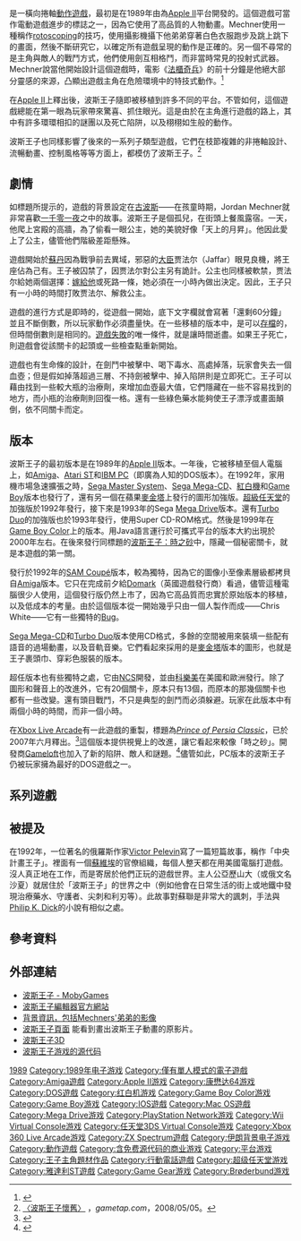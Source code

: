 {{NoteTA
|G1=Games
}}

{{Infobox VG
| title = 波斯王子
| english =Prince of Persia
| image = 
| developer = [[Brøderbund|Brøderbund]]
| publisher = [[Brøderbund|Brøderbund]]
| designer = [[Jordan_Mechner|Jordan Mechner]]
| released = 1989年
| genre = [[動作遊戲|动作]]
| modes = [[单人电子游戏|單人]]
| platforms = [[Apple_II|Apple II]]、[[个人电脑|PC]]、[[Mega_Drive|Mega Drive]]、[[FC游戏机|FC]]等
}}

{{vgname|波斯王子|en=Prince of Persia}}是一橫向捲軸[[動作遊戲|動作遊戲]]，最初是在1989年由{{le|Jordan Mechner}}為[[Apple_II|Apple II]]平台開發的。這個遊戲可當作電動遊戲進步的標誌之一，因為它使用了高品質的人物動畫。Mechner使用一種稱作[[轉描機技術|rotoscoping]]的技巧，使用攝影機攝下他弟弟穿著白色衣服跑步及跳上跳下的畫面，然後不斷研究它，以確定所有遊戲呈現的動作是正確的。另一個不尋常的是主角與敵人的戰鬥方式，他們使用劍互相格鬥，而非當時常見的投射式武器。Mechner說當他開始設計這個遊戲時，電影《[[法櫃奇兵|法櫃奇兵]]》的前十分鐘是他絕大部分靈感的來源，凸顯出遊戲主角在危險環境中的特技式動作。<ref>{{Cite web |url=http://www.gamasutra.com/features/20041224/rouse_02.shtml |title=在Gamasutra與Jordan Mechner的訪談 |access-date=2008-09-30 |archive-date=2009-02-27 |archive-url=https://web.archive.org/web/20090227153623/http://www.gamasutra.com/features/20041224/rouse_02.shtml |dead-url=no }}</ref>

在[[Apple_II|Apple II]]上釋出後，波斯王子隨即被移植到許多不同的平台。不管如何，這個遊戲總能在第一眼為玩家帶來驚喜、抓住眼光。這是由於在主角進行遊戲的路上，其中有許多環環相扣的謎團以及死亡陷阱，以及栩栩如生般的動作。

波斯王子也同樣影響了後來的一系列子類型遊戲，它們在枝節複雜的非捲軸設計、流暢動畫、控制風格等等方面上，都模仿了波斯王子。<ref>[http://www.gametap.com/articles/gamefeatures/prince_of_persia_retrospective-05052008 〈波斯王子懷舊〉] {{Wayback|url=http://www.gametap.com/articles/gamefeatures/prince_of_persia_retrospective-05052008 |date=20080509013828 }}，''gametap.com''，2008/05/05。</ref>

== 劇情 ==

<!--[[File:Prince_of_Persia_Motion_Capture_Jump.jpg|thumb]]-->

如標題所提示的，遊戲的背景設定在[[古波斯|古波斯]]——在孩童時期，Jordan Mechner就非常喜歡[[一千零一夜|一千零一夜]]之中的故事。波斯王子是個孤兒，在街頭上餐風露宿。一天，他爬上宮殿的高牆，為了偷看一眼公主，她的美貌好像「天上的月昇」。他因此愛上了公主，儘管他們階級差距懸殊。

遊戲開始於[[苏丹_(称谓)|蘇丹]]因為戰爭前去異域，邪惡的[[維齊爾|大臣]]贾法尔（Jaffar）眼見良機，將王座佔為己有。王子被囚禁了，因贾法尔對公主另有詭計。公主也同樣被軟禁，贾法尔給她兩個選擇：[[强迫婚姻|嫁給他]]或死路一條，她必須在一小時內做出決定。因此，王子只有一小時的時間打敗贾法尔、解救公主。

遊戲的進行方式是即時的，從遊戲一開始，底下文字欄就會寫著「還剩60分鐘」並且不斷倒數，所以玩家動作必須盡量快。在一些移植的版本中，是可以[[游戏存档|存檔]]的，但時間倒數則是相同的。[[Game_Over|遊戲失敗]]的唯一條件，就是讓時間逝盡。如果王子死亡，則遊戲會從該關卡的起頭或一些檢查點重新開始。

遊戲也有生命條的設計，在劍鬥中被擊中、喝下毒水、高處掉落，玩家會失去一個血壺；但是假如掉落超過三層、不持劍被擊中、掉入陷阱則是立即死亡。王子可以藉由找到一些較大瓶的治療劑，來增加血壺最大值，它們隱藏在一些不容易找到的地方，而小瓶的治療劑則回復一格。還有一些綠色藥水能夠使王子漂浮或畫面顛倒，依不同關卡而定。

== 版本 ==

波斯王子的最初版本是在1989年的[[Apple_II|Apple II]]版本。一年後，它被移植至個人電腦上，如[[Amiga|Amiga]]、[[Atari_ST|Atari ST]]和[[IBM_PC|IBM PC]]（即廣為人知的DOS版本）。在1992年，家用機市場急速擴張之時，[[Sega_Master_System|Sega Master System]]、[[Sega_Mega-CD|Sega Mega-CD]]、[[紅白機|紅白機]]和[[Game_Boy|Game Boy]]版本也發行了，還有另一個在蘋果[[麥金塔|麥金塔]]上發行的圖形加強版。[[超級任天堂|超級任天堂]]的加強版於1992年發行，接下來是1993年的Sega [[Mega_Drive|Mega Drive]]版本。還有[[Turbo_Duo|Turbo Duo]]的加強版也於1993年發行，使用Super CD-ROM格式。然後是1999年在[[Game_Boy_Color|Game Boy Color]]上的版本。用Java語言運行於可攜式平台的版本大約出現於2000年左右。在後來發行同標題的[[波斯王子：時之砂|波斯王子：時之砂]]中，隱藏一個秘密關卡，就是本遊戲的第一關。

發行於1992年的[[SAM_Coupé|SAM Coupé]]版本，較為獨特，因為它的圖像小至像素層級都拷貝自[[Amiga|Amiga]]版本。它只在完成前夕給[[Domark|Domark]]（英國遊戲發行商）看過，儘管這種電腦很少人使用，這個發行版仍然上市了，因為它高品質而忠實於原始版本的移植，以及低成本的考量。由於這個版本從一開始幾乎只由一個人製作而成——Chris White——它有一些獨特的[[Bug|Bug]]。

[[Sega_Mega-CD|Sega Mega-CD]]和[[Turbo_Duo|Turbo Duo]]版本使用CD格式，多餘的空間被用來裝填一些配有語音的過場動畫，以及音軌音樂。它們看起來採用的是[[麥金塔|麥金塔]]版本的圖形，也就是王子裹頭巾、穿彩色服裝的版本。

超任版本也有些獨特之處，它由[[Nihon_Computer_System|NCS]]開發，並由[[科樂美|科樂美]]在美國和歐洲發行。除了圖形和聲音上的改進外，它有20個關卡，原本只有13個，而原本的那幾個關卡也都有一些改變。還有頭目戰鬥，不只是典型的劍鬥而必須躲避。玩家在此版本中有兩個小時的時間，而非一個小時。

在[[Xbox_Live_Arcade|Xbox Live Arcade]]有一此遊戲的重製，標題為''[[Prince_of_Persia_Classic|Prince of Persia Classic]]''，已於2007年六月釋出。<ref>{{Cite web |url=http://www.eurogamer.net/article.php?article_id=77416 |title=Xbox360 釋出日，Eurogamer.net |access-date=2008-09-30 |archive-date=2008-12-05 |archive-url=https://web.archive.org/web/20081205122713/http://www.eurogamer.net/article.php?article_id=77416 |dead-url=no }}</ref>這個版本提供視覺上的改進，讓它看起來較像「時之砂」。開發商[[Gameloft|Gameloft]]也加入了新的陷阱、敵人和謎題。<ref>{{Cite web |url=http://www.gaming-age.com/cgi-bin/previews/preview.pl?sys=xbox360&game=pop_classic |title=波斯王子重製版預覽 |access-date=2008-09-30 |archive-date=2010-02-06 |archive-url=https://web.archive.org/web/20100206130901/http://gaming-age.com/cgi-bin/previews/preview.pl?sys=xbox360&game=pop_classic |dead-url=yes }}</ref>儘管如此，PC版本的波斯王子仍被玩家擁為最好的DOS遊戲之一。

== 系列遊戲 ==
{{main|波斯王子}}

== 被提及 ==

在1992年，一位著名的俄羅斯作家[[Victor_Pelevin|Victor Pelevin]]寫了一篇短篇故事，稱作「中央計畫王子」。裡面有一個[[蘇維埃|蘇維埃]]的官僚組織，每個人整天都在用美國電腦打遊戲。沒人真正地在工作，而是寄居於他們正玩的遊戲世界。主人公亞歷山大（或俄文名沙夏）就居住於「波斯王子」的世界之中（例如他會在日常生活的街上或地鐵中發現治療藥水、守護者、尖刺和利刃等）。此故事對蘇聯是非常大的諷刺，手法與[[Philip_K._Dick|Philip K. Dick]]的小說有相似之處。

== 參考資料 ==

{{reflist}}

== 外部連結 ==

* [http://www.mobygames.com/game/dos/prince-of-persia 波斯王子 - MobyGames] {{Wayback|url=http://www.mobygames.com/game/dos/prince-of-persia |date=20210117122419 }}
* [http://www.princed.org/ 波斯王子編輯器官方網站] {{Wayback|url=http://www.princed.org/ |date=20110315074439 }}
* [https://web.archive.org/web/20080412121522/http://www.princeofpersia3d.com/html/leg/leg_body_1.html 背景資訊，包括Mechners'弟弟的影像]
* [http://www.tammo80.nl/prince/ 波斯王子頁面] {{Wayback|url=http://www.tammo80.nl/prince/ |date=20210211033318 }} 能看到畫出波斯王子動畫的原影片。
* [http://pc.ign.com/objects/011/011696.html 波斯王子3D] {{Wayback|url=http://pc.ign.com/objects/011/011696.html |date=20111210070121 }}
* [https://github.com/jmechner/Prince-of-Persia-Apple-II 波斯王子游戏的源代码] {{Wayback|url=https://github.com/jmechner/Prince-of-Persia-Apple-II |date=20121230172248 }}

{{波斯王子系列}}

{{DEFAULTSORT:Prince of Persia}}
[[Category:波斯王子系列电子游戏|1989]]
[[Category:1989年电子游戏|Category:1989年电子游戏]]
[[Category:僅有單人模式的電子遊戲|Category:僅有單人模式的電子遊戲]]
[[Category:Amiga遊戲|Category:Amiga遊戲]]
[[Category:Apple_II游戏|Category:Apple II游戏]]
[[Category:康懋达64游戏|Category:康懋达64游戏]]
[[Category:DOS遊戲|Category:DOS遊戲]]
[[Category:红白机游戏|Category:红白机游戏]]
[[Category:Game_Boy_Color游戏|Category:Game Boy Color游戏]]
[[Category:Game_Boy游戏|Category:Game Boy游戏]]
[[Category:IOS遊戲|Category:IOS遊戲]]
[[Category:Mac_OS遊戲|Category:Mac OS遊戲]]
[[Category:Mega_Drive游戏|Category:Mega Drive游戏]]
[[Category:PlayStation_Network游戏|Category:PlayStation Network游戏]]
[[Category:Wii_Virtual_Console游戏|Category:Wii Virtual Console游戏]]
[[Category:任天堂3DS_Virtual_Console游戏|Category:任天堂3DS Virtual Console游戏]]
[[Category:Xbox_360_Live_Arcade游戏|Category:Xbox 360 Live Arcade游戏]]
[[Category:ZX_Spectrum遊戲|Category:ZX Spectrum遊戲]]
[[Category:伊朗背景电子游戏|Category:伊朗背景电子游戏]]
[[Category:動作遊戲|Category:動作遊戲]]
[[Category:含免费源代码的商业游戏|Category:含免费源代码的商业游戏]]
[[Category:平台游戏|Category:平台游戏]]
[[Category:王子主角題材作品|Category:王子主角題材作品]]
[[Category:行動電話遊戲|Category:行動電話遊戲]]
[[Category:超级任天堂游戏|Category:超级任天堂游戏]]
[[Category:雅達利ST遊戲|Category:雅達利ST遊戲]]
[[Category:Game_Gear游戏|Category:Game Gear游戏]]
[[Category:Brøderbund游戏|Category:Brøderbund游戏]]